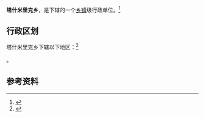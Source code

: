{{中国乡级行政区|65/31/21/201/000}}

'''塔什米里克乡'''，是{{PRC admin/fullname|65/31/21/201/000|3}}下辖的一个[[乡镇|乡镇]]级行政单位。<ref>{{PRC admin/ref sgc|{{PRC admin/parent|65/31/21/201/000}}}}</ref>

== 行政区划 ==

塔什米里克乡下辖以下地区：<ref>{{PRC admin/ref sgc|65/31/21/201/000}}</ref>

{{PRC admin/children|65/31/21/201/000}}。

== 参考资料 ==

{{reflist}}

{{行政区划小作品}}
{{PRC admin/navcat|65/31/21/201/000}}